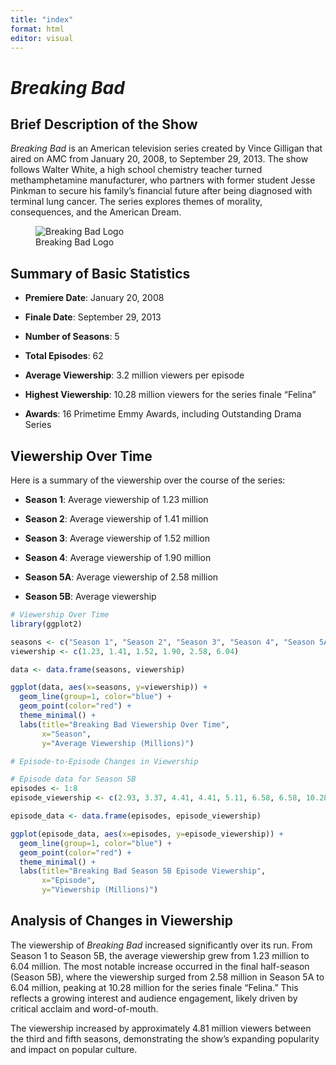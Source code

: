 ```yaml
---
title: "index"
format: html
editor: visual
---
```


# ***Breaking Bad***

## Brief Description of the Show

*Breaking Bad* is an American television series created by Vince Gilligan that aired on AMC from January 20, 2008, to September 29, 2013. The show follows Walter White, a high school chemistry teacher turned methamphetamine manufacturer, who partners with former student Jesse Pinkman to secure his family's financial future after being diagnosed with terminal lung cancer. The series explores themes of morality, consequences, and the American Dream.

![Breaking Bad Logo](https://upload.wikimedia.org/wikipedia/commons/7/77/Breaking_Bad_logo.svg)

## Summary of Basic Statistics

-   **Premiere Date**: January 20, 2008

-   **Finale Date**: September 29, 2013

-   **Number of Seasons**: 5

-   **Total Episodes**: 62

-   **Average Viewership**: 3.2 million viewers per episode

-   **Highest Viewership**: 10.28 million viewers for the series finale "Felina"

-   **Awards**: 16 Primetime Emmy Awards, including Outstanding Drama Series

## Viewership Over Time

Here is a summary of the viewership over the course of the series:

-   **Season 1**: Average viewership of 1.23 million

-   **Season 2**: Average viewership of 1.41 million

-   **Season 3**: Average viewership of 1.52 million

-   **Season 4**: Average viewership of 1.90 million

-   **Season 5A**: Average viewership of 2.58 million

-   **Season 5B**: Average viewership

```r
# Viewership Over Time
library(ggplot2)

seasons <- c("Season 1", "Season 2", "Season 3", "Season 4", "Season 5A", "Season 5B")
viewership <- c(1.23, 1.41, 1.52, 1.90, 2.58, 6.04)

data <- data.frame(seasons, viewership)

ggplot(data, aes(x=seasons, y=viewership)) +
  geom_line(group=1, color="blue") +
  geom_point(color="red") +
  theme_minimal() +
  labs(title="Breaking Bad Viewership Over Time",
       x="Season",
       y="Average Viewership (Millions)")
```

```r
# Episode-to-Episode Changes in Viewership

# Episode data for Season 5B
episodes <- 1:8
episode_viewership <- c(2.93, 3.37, 4.41, 4.41, 5.11, 6.58, 6.58, 10.28)

episode_data <- data.frame(episodes, episode_viewership)

ggplot(episode_data, aes(x=episodes, y=episode_viewership)) +
  geom_line(group=1, color="blue") +
  geom_point(color="red") +
  theme_minimal() +
  labs(title="Breaking Bad Season 5B Episode Viewership",
       x="Episode",
       y="Viewership (Millions)")

```

## Analysis of Changes in Viewership

The viewership of *Breaking Bad* increased significantly over its run. From Season 1 to Season 5B, the average viewership grew from 1.23 million to 6.04 million. The most notable increase occurred in the final half-season (Season 5B), where the viewership surged from 2.58 million in Season 5A to 6.04 million, peaking at 10.28 million for the series finale "Felina." This reflects a growing interest and audience engagement, likely driven by critical acclaim and word-of-mouth.

The viewership increased by approximately 4.81 million viewers between the third and fifth seasons, demonstrating the show's expanding popularity and impact on popular culture.
